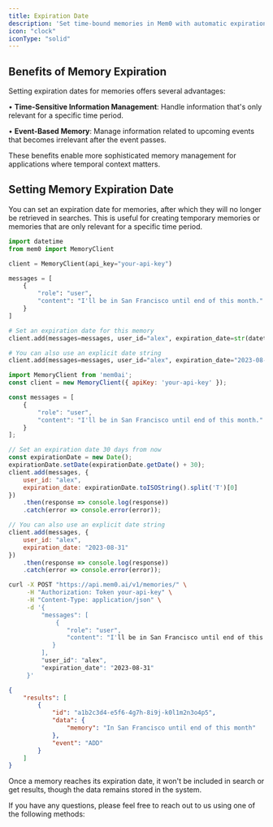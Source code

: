 ```yaml
---
title: Expiration Date
description: 'Set time-bound memories in Mem0 with automatic expiration dates to manage temporal information effectively.'
icon: "clock"
iconType: "solid"
---
```


<Snippet file="security-compliance.mdx" />

## Benefits of Memory Expiration

Setting expiration dates for memories offers several advantages:

• **Time-Sensitive Information Management**: Handle information that's only relevant for a specific time period.

• **Event-Based Memory**: Manage information related to upcoming events that becomes irrelevant after the event passes.

These benefits enable more sophisticated memory management for applications where temporal context matters.

## Setting Memory Expiration Date

You can set an expiration date for memories, after which they will no longer be retrieved in searches. This is useful for creating temporary memories or memories that are only relevant for a specific time period.

<CodeGroup>

```python Python
import datetime
from mem0 import MemoryClient

client = MemoryClient(api_key="your-api-key")

messages = [
    {
        "role": "user",
        "content": "I'll be in San Francisco until end of this month."
    }
]

# Set an expiration date for this memory
client.add(messages=messages, user_id="alex", expiration_date=str(datetime.datetime.now().date() + datetime.timedelta(days=30)))

# You can also use an explicit date string
client.add(messages=messages, user_id="alex", expiration_date="2023-08-31")
```

```javascript JavaScript
import MemoryClient from 'mem0ai';
const client = new MemoryClient({ apiKey: 'your-api-key' });

const messages = [
    {
        "role": "user",
        "content": "I'll be in San Francisco until end of this month."
    }
];

// Set an expiration date 30 days from now
const expirationDate = new Date();
expirationDate.setDate(expirationDate.getDate() + 30);
client.add(messages, {
    user_id: "alex",
    expiration_date: expirationDate.toISOString().split('T')[0]
})
    .then(response => console.log(response))
    .catch(error => console.error(error));

// You can also use an explicit date string
client.add(messages, {
    user_id: "alex",
    expiration_date: "2023-08-31"
})
    .then(response => console.log(response))
    .catch(error => console.error(error));
```

```bash cURL
curl -X POST "https://api.mem0.ai/v1/memories/" \
     -H "Authorization: Token your-api-key" \
     -H "Content-Type: application/json" \
     -d '{
         "messages": [
             {
                "role": "user",
                "content": "I'll be in San Francisco until end of this month."
            }
         ],
         "user_id": "alex",
         "expiration_date": "2023-08-31"
     }'
```

```json Output
{
    "results": [
        {
            "id": "a1b2c3d4-e5f6-4g7h-8i9j-k0l1m2n3o4p5",
            "data": {
                "memory": "In San Francisco until end of this month"
            },
            "event": "ADD"
        }
    ]
}
```

</CodeGroup>

<Note>
Once a memory reaches its expiration date, it won't be included in search or get results, though the data remains stored in the system.
</Note>

If you have any questions, please feel free to reach out to us using one of the following methods:

<Snippet file="get-help.mdx" />
